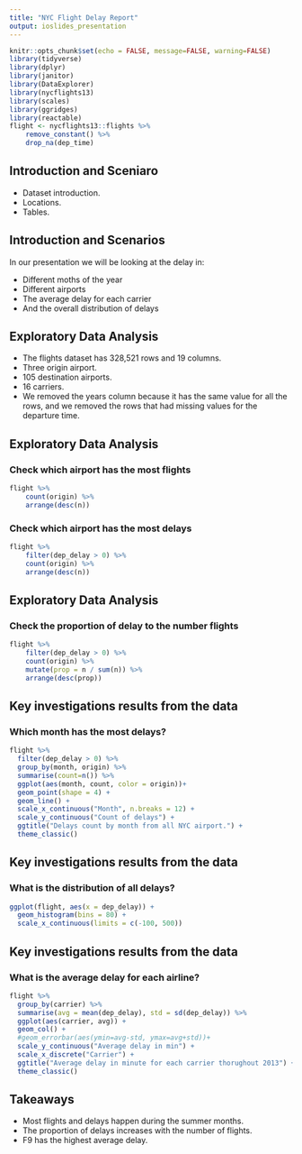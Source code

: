 ```yaml
---
title: "NYC Flight Delay Report"
output: ioslides_presentation
---
```


```r
knitr::opts_chunk$set(echo = FALSE, message=FALSE, warning=FALSE)
library(tidyverse)
library(dplyr)
library(janitor)
library(DataExplorer)
library(nycflights13)
library(scales)
library(ggridges)
library(reactable)
flight <- nycflights13::flights %>%
    remove_constant() %>%
    drop_na(dep_time)

```

## Introduction and Sceniaro 

* Dataset introduction.
* Locations.
* Tables.

## Introduction and Scenarios
In our presentation we will be looking at the delay in:

* Different moths of the year
* Different airports
* The average delay for each carrier
* And the overall distribution of delays

## Exploratory Data Analysis
* The flights dataset has 328,521 rows and 19 columns.
* Three origin airport.
* 105 destination airports.
* 16 carriers.
* We removed the years column because it has the same value for all the rows, and we removed the rows that had missing values for the departure time.
 

## Exploratory Data Analysis
### Check which airport has the most flights
```r
flight %>%
    count(origin) %>%
    arrange(desc(n))
```

### Check which airport has the most delays
```r
flight %>%
    filter(dep_delay > 0) %>%
    count(origin) %>%
    arrange(desc(n))
```

## Exploratory Data Analysis
### Check the proportion of delay to the number flights

```r
flight %>%
    filter(dep_delay > 0) %>%
    count(origin) %>%
    mutate(prop = n / sum(n)) %>%
    arrange(desc(prop))
```

## Key investigations results from the data
### Which month has the most delays?

```r
flight %>%
  filter(dep_delay > 0) %>%
  group_by(month, origin) %>%
  summarise(count=n()) %>%
  ggplot(aes(month, count, color = origin))+
  geom_point(shape = 4) +
  geom_line() +
  scale_x_continuous("Month", n.breaks = 12) +
  scale_y_continuous("Count of delays") +
  ggtitle("Delays count by month from all NYC airport.") +
  theme_classic()
```

## Key investigations results from the data
### What is the distribution of all delays?

```r
ggplot(flight, aes(x = dep_delay)) +
  geom_histogram(bins = 80) +
  scale_x_continuous(limits = c(-100, 500))
```

## Key investigations results from the data
### What is the average delay for each airline?

```r
flight %>%
  group_by(carrier) %>%
  summarise(avg = mean(dep_delay), std = sd(dep_delay)) %>%
  ggplot(aes(carrier, avg)) +
  geom_col() +
  #geom_errorbar(aes(ymin=avg-std, ymax=avg+std))+
  scale_y_continuous("Average delay in min") +
  scale_x_discrete("Carrier") +
  ggtitle("Average delay in minute for each carrier thorughout 2013") +
  theme_classic()
```

## Takeaways

* Most flights and delays happen during the summer months.
* The proportion of delays increases with the number of flights.
* F9 has the highest average delay.


